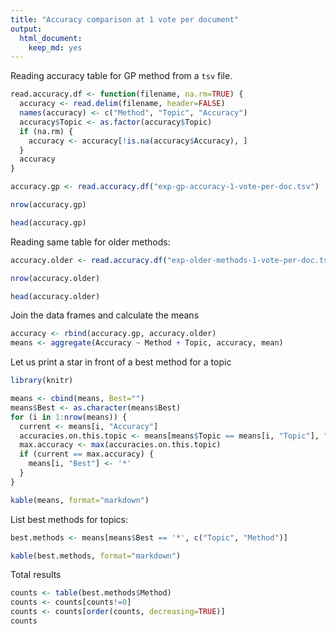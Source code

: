 ---
title: "Accuracy comparison at 1 vote per document"
output: 
  html_document: 
    keep_md: yes
---

Reading accuracy table for GP method from a `tsv` file.

```{r}

read.accuracy.df <- function(filename, na.rm=TRUE) {
  accuracy <- read.delim(filename, header=FALSE)
  names(accuracy) <- c("Method", "Topic", "Accuracy")
  accuracy$Topic <- as.factor(accuracy$Topic)
  if (na.rm) {
    accuracy <- accuracy[!is.na(accuracy$Accuracy), ]
  }
  accuracy
}

accuracy.gp <- read.accuracy.df("exp-gp-accuracy-1-vote-per-doc.tsv")

nrow(accuracy.gp)

head(accuracy.gp)

```

Reading same table for older methods:

```{r}

accuracy.older <- read.accuracy.df("exp-older-methods-1-vote-per-doc.tsv")

nrow(accuracy.older)

head(accuracy.older)

```

Join the data frames and calculate the means

```{r}

accuracy <- rbind(accuracy.gp, accuracy.older)
means <- aggregate(Accuracy ~ Method + Topic, accuracy, mean)

```

Let us print a star in front of a best method for a topic

```{r results='asis'}
library(knitr)

means <- cbind(means, Best="")
means$Best <- as.character(means$Best)
for (i in 1:nrow(means)) {
  current <- means[i, "Accuracy"]
  accuracies.on.this.topic <- means[means$Topic == means[i, "Topic"], "Accuracy"]
  max.accuracy <- max(accuracies.on.this.topic)
  if (current == max.accuracy) {
    means[i, "Best"] <- '*'
  }
}

kable(means, format="markdown")

```

List best methods for topics:

```{r results='asis'}

best.methods <- means[means$Best == '*', c("Topic", "Method")]

kable(best.methods, format="markdown")

```

Total results

```{r}

counts <- table(best.methods$Method)
counts <- counts[counts!=0]
counts <- counts[order(counts, decreasing=TRUE)]
counts

```

